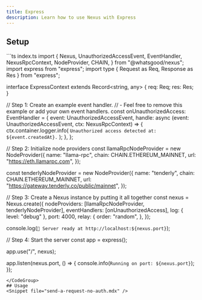 ```yaml
---
title: Express
description: Learn how to use Nexus with Express
---
```

## Setup
<CodeGroup>
```ts index.ts
import {
  Nexus,
  UnauthorizedAccessEvent,
  EventHandler,
  NexusRpcContext,
  NodeProvider,
  CHAIN,
} from "@whatsgood/nexus";
import express from "express";
import type { Request as Req, Response as Res } from "express";

interface ExpressContext extends Record<string, any> {
  req: Req;
  res: Res;
}

// Step 1: Create an example event handler.
// - Feel free to remove this example or add your own event handlers.
const onUnauthorizedAccess: EventHandler<UnauthorizedAccessEvent> = {
  event: UnauthorizedAccessEvent,
  handle: async (event: UnauthorizedAccessEvent, ctx: NexusRpcContext) => {
    ctx.container.logger.info(
      `Unauthorized access detected at: ${event.createdAt}.`
    );
  },
};

// Step 2: Initialize node providers
const llamaRpcNodeProvider = new NodeProvider({
  name: "llama-rpc",
  chain: CHAIN.ETHEREUM_MAINNET,
  url: "https://eth.llamarpc.com",
});

const tenderlyNodeProvider = new NodeProvider({
  name: "tenderly",
  chain: CHAIN.ETHEREUM_MAINNET,
  url: "https://gateway.tenderly.co/public/mainnet",
});

// Step 3: Create a Nexus instance by putting it all together
const nexus = Nexus.create<ExpressContext>({
  nodeProviders: [llamaRpcNodeProvider, tenderlyNodeProvider],
  eventHandlers: [onUnauthorizedAccess],
  log: { level: "debug" },
  port: 4000,
  relay: {
    order: "random",
  },
});

console.log(`🚀 Server ready at http://localhost:${nexus.port}`);

// Step 4: Start the server
const app = express();

app.use("/", nexus);

app.listen(nexus.port, () => {
  console.info(`Running on port: ${nexus.port}`);
});
```
</CodeGroup>
## Usage
<Snippet file="send-a-request-no-auth.mdx" />
